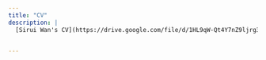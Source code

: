 ```yaml
---
title: "CV"
description: |
  [Sirui Wan's CV](https://drive.google.com/file/d/1HL9qW-Qt4Y7nZ9ljrg3Ih6HjxiAqD5Oj/view?usp=sharing)


---
```

 


